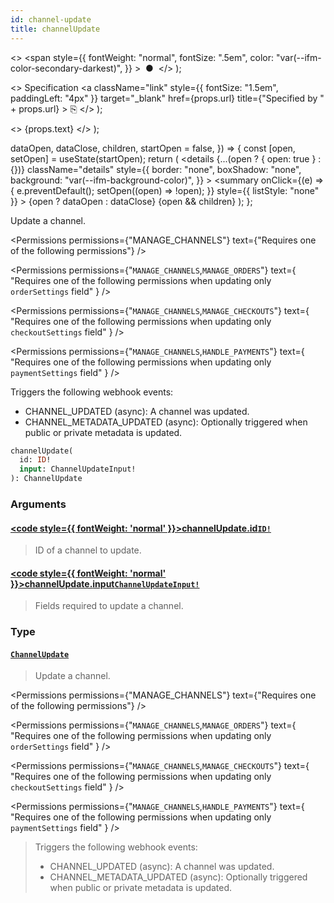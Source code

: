 ```yaml
---
id: channel-update
title: channelUpdate
---
```


  <>
    <span
      style={{
        fontWeight: "normal",
        fontSize: ".5em",
        color: "var(--ifm-color-secondary-darkest)",
      }}
    >
      &nbsp;●&nbsp;
    </span>
  </>
);

  <>
    Specification
    <a
      className="link"
      style={{ fontSize: "1.5em", paddingLeft: "4px" }}
      target="\_blank"
      href={props.url}
      title={"Specified by " + props.url}
    >
      ⎘
    </a>
  </>
);

  <>
    <span className={props.class}>{props.text}</span>
  </>
);


  dataOpen,
  dataClose,
  children,
  startOpen = false,
}) => {
  const [open, setOpen] = useState(startOpen);
  return (
    <details
      {...(open ? { open: true } : {})}
      className="details"
      style={{
        border: "none",
        boxShadow: "none",
        background: "var(--ifm-background-color)",
      }}
    >
      <summary
        onClick={(e) => {
          e.preventDefault();
          setOpen((open) => !open);
        }}
        style={{ listStyle: "none" }}
      >
        {open ? dataOpen : dataClose}
      </summary>
      {open && children}
    </details>
  );
};

Update a channel.

<Permissions
  permissions={"MANAGE_CHANNELS"}
  text={"Requires one of the following permissions"}
/>

<Permissions
  permissions={"`MANAGE_CHANNELS`,`MANAGE_ORDERS`"}
  text={
    "Requires one of the following permissions when updating only `orderSettings` field"
  }
/>

<Permissions
  permissions={"`MANAGE_CHANNELS`,`MANAGE_CHECKOUTS`"}
  text={
    "Requires one of the following permissions when updating only `checkoutSettings` field"
  }
/>

<Permissions
  permissions={"`MANAGE_CHANNELS`,`HANDLE_PAYMENTS`"}
  text={
    "Requires one of the following permissions when updating only `paymentSettings` field"
  }
/>

Triggers the following webhook events:

- CHANNEL_UPDATED (async): A channel was updated.
- CHANNEL_METADATA_UPDATED (async): Optionally triggered when public or private metadata is updated.

```graphql
channelUpdate(
  id: ID!
  input: ChannelUpdateInput!
): ChannelUpdate
```

### Arguments

#### [<code style={{ fontWeight: 'normal' }}>channelUpdate.<b>id</b></code>](#)<Bullet />[`ID!`](../../../api-reference/miscellaneous/scalars/id) <Badge class="badge badge--secondary" text="non-null"/> <Badge class="badge badge--secondary" text="scalar"/> <Badge class="badge badge--secondary" text="miscellaneous"/>

> ID of a channel to update.

#### [<code style={{ fontWeight: 'normal' }}>channelUpdate.<b>input</b></code>](#)<Bullet />[`ChannelUpdateInput!`](../../../api-reference/channels/inputs/channel-update-input) <Badge class="badge badge--secondary" text="non-null"/> <Badge class="badge badge--secondary" text="input"/> <Badge class="badge badge--secondary" text="channels"/>

> Fields required to update a channel.

### Type

#### [`ChannelUpdate`](../../../api-reference/channels/objects/channel-update) <Badge class="badge badge--secondary" text="object"/> <Badge class="badge badge--secondary" text="channels"/>

> Update a channel.

<Permissions
  permissions={"MANAGE_CHANNELS"}
  text={"Requires one of the following permissions"}
/>

>

<Permissions
  permissions={"`MANAGE_CHANNELS`,`MANAGE_ORDERS`"}
  text={
    "Requires one of the following permissions when updating only `orderSettings` field"
  }
/>

>

<Permissions
  permissions={"`MANAGE_CHANNELS`,`MANAGE_CHECKOUTS`"}
  text={
    "Requires one of the following permissions when updating only `checkoutSettings` field"
  }
/>

>

<Permissions
  permissions={"`MANAGE_CHANNELS`,`HANDLE_PAYMENTS`"}
  text={
    "Requires one of the following permissions when updating only `paymentSettings` field"
  }
/>

> Triggers the following webhook events:
>
> - CHANNEL_UPDATED (async): A channel was updated.
> - CHANNEL_METADATA_UPDATED (async): Optionally triggered when public or private metadata is updated.

